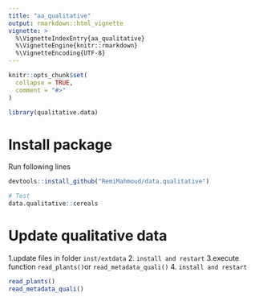 ```yaml
---
title: "aa_qualitative"
output: rmarkdown::html_vignette
vignette: >
  %\VignetteIndexEntry{aa_qualitative}
  %\VignetteEngine{knitr::rmarkdown}
  %\VignetteEncoding{UTF-8}
---
```


```r
knitr::opts_chunk$set(
  collapse = TRUE,
  comment = "#>"
)
```

```r
library(qualitative.data)

```

# Install package

Run following lines

```r

devtools::install_github("RemiMahmoud/data.qualitative")

# Test
data.qualitative::cereals
```



# Update qualitative data 
1.update files in folder `inst/extdata`
2. `install and restart`
3.execute function `read_plants()`or `read_metadata_quali()`
4. `install and restart`
```r
read_plants()
read_metadata_quali()
```

